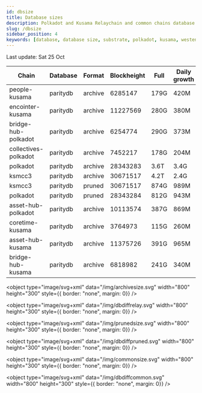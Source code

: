 ```yaml
---
id: dbsize
title: Database sizes
description: Polkadot and Kusama Relaychain and common chains database sizes
slug: /dbsize
sidebar_position: 4
keywords: [database, database size, substrate, polkadot, kusama, westend]
---
```



Last update: Sat 25 Oct

| Chain    | Database   | Format | Blockheight | Full         | Daily growth |
| ------------------------| ----------- | -------- | ------- | ---------- | ----- | 
| people-kusama | paritydb | archive | 6285147 | 179G | 420M |
| encointer-kusama | paritydb | archive | 11227569 | 280G | 380M |
| bridge-hub-polkadot | paritydb | archive | 6254774 | 290G | 373M |
| collectives-polkadot | paritydb | archive | 7452217 | 178G | 204M |
| polkadot | paritydb | archive | 28343283 | 3.6T | 3.4G |
| ksmcc3 | paritydb | archive | 30671517 | 4.2T | 2.4G |
| ksmcc3 | paritydb | pruned | 30671517 | 874G | 989M |
| polkadot | paritydb | pruned | 28343284 | 812G | 943M |
| asset-hub-polkadot | paritydb | archive | 10113574 | 387G | 869M |
| coretime-kusama | paritydb | archive | 3764973 | 115G | 260M |
| asset-hub-kusama | paritydb | archive | 11375726 | 391G | 965M |
| bridge-hub-kusama | paritydb | archive | 6818982 | 241G | 340M |
<object type="image/svg+xml" data="/img/archivesize.svg" width="800" height="300" style={{ border: "none", margin: 0}} />

<object type="image/svg+xml" data="/img/dbdiffrelay.svg" width="800" height="300" style={{ border: "none", margin: 0}} />

<object type="image/svg+xml" data="/img/prunedsize.svg" width="800" height="300" style={{ border: "none", margin: 0}} />

<object type="image/svg+xml" data="/img/dbdiffpruned.svg" width="800" height="300" style={{ border: "none", margin: 0}} />

<object type="image/svg+xml" data="/img/commonsize.svg" width="800" height="300" style={{ border: "none", margin: 0}} />

<object type="image/svg+xml" data="/img/dbdiffcommon.svg" width="800" height="300" style={{ border: "none", margin: 0}} />

